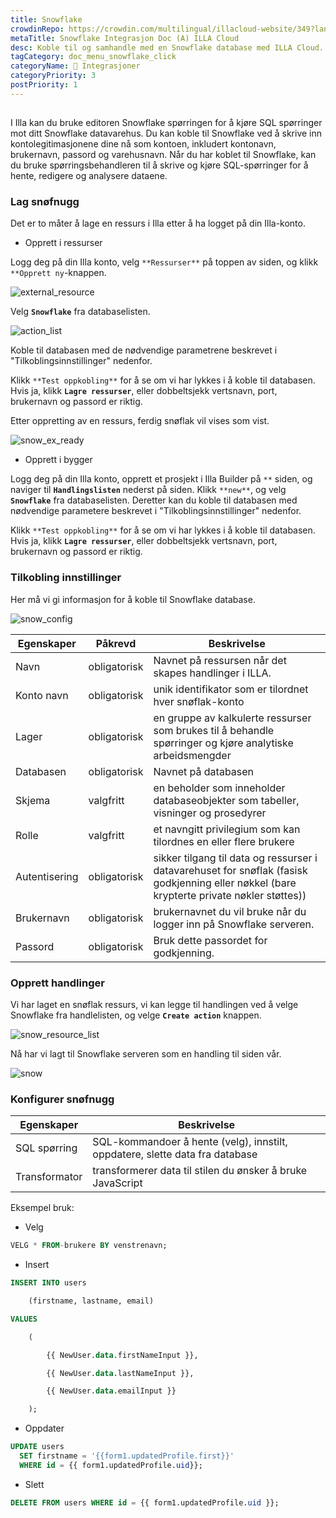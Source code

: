```yaml
---
title: Snowflake
crowdinRepo: https://crowdin.com/multilingual/illacloud-website/349?languages=no&filter=basic&value=0
metaTitle: Snowflake Integrasjon Doc (A) ILLA Cloud
desc: Koble til og samhandle med en Snowflake database med ILLA Cloud. Opprett programmer som kan spørre, redigere og visualisere data. Automatisere og optimalisere dataarbeidsflyter.
tagCategory: doc_menu_snowflake_click
categoryName: 🔨 Integrasjoner
categoryPriority: 3
postPriority: 1
---
```


## <h2 hidden>Hva er Snowflake?</h2>

I Illa kan du bruke editoren Snowflake spørringen for å kjøre SQL spørringer mot ditt Snowflake datavarehus. Du kan koble til Snowflake ved å skrive inn kontolegitimasjonene dine nå som kontoen, inkludert kontonavn, brukernavn, passord og varehusnavn. Når du har koblet til Snowflake, kan du bruke spørringsbehandleren til å skrive og kjøre SQL-spørringer for å hente, redigere og analysere dataene.

### Lag snøfnugg

Det er to måter å lage en ressurs i Illa etter å ha logget på din Illa-konto.

-   Opprett i ressurser

Logg deg på din Illa konto, velg `**Ressurser**` på toppen av siden, og klikk `**Opprett ny`-knappen.

![external_resource](https://cdn.illacloud.com/official-website/img/docs/external_resource.png)

Velg **`Snowflake`** fra databaselisten.

![action_list](https://cdn.illacloud.com/official-website/img/docs/action_list.png)

Koble til databasen med de nødvendige parametrene beskrevet i "Tilkoblingsinnstillinger" nedenfor.

Klikk `**Test oppkobling**` for å se om vi har lykkes i å koble til databasen. Hvis ja, klikk **`Lagre ressurser`**, eller dobbeltsjekk vertsnavn, port, brukernavn og passord er riktig.

Etter oppretting av en ressurs, ferdig snøflak vil vises som vist.

![snow_ex_ready](https://cdn.illacloud.com/official-website/img/docs/snow_ex_Ready.png)

-   Opprett i bygger

Logg deg på din Illa konto, opprett et prosjekt i Illa Builder på `**` siden, og naviger til **`Handlingslisten`** nederst på siden. Klikk `**new**`, og velg **`Snowflake`** fra databaselisten. Deretter kan du koble til databasen med nødvendige parametere beskrevet i "Tilkoblingsinnstillinger" nedenfor.

Klikk `**Test oppkobling**` for å se om vi har lykkes i å koble til databasen. Hvis ja, klikk **`Lagre ressurser`**, eller dobbeltsjekk vertsnavn, port, brukernavn og passord er riktig.

### Tilkobling innstillinger

Her må vi gi informasjon for å koble til Snowflake database.

![snow_config](https://cdn.illacloud.com/official-website/img/docs/snow_config.png)

| Egenskaper       | Påkrevd      | Beskrivelse                                                                                                                                                |
| ---------------- | ------------ | ---------------------------------------------------------------------------------------------------------------------------------------------------------- |
| Navn             | obligatorisk | Navnet på ressursen når det skapes handlinger i ILLA.                                                                                                      |
| Konto navn       | obligatorisk | unik identifikator som er tilordnet hver snøflak-konto                                                                                                     |
| Lager            | obligatorisk | en gruppe av kalkulerte ressurser som brukes til å behandle spørringer og kjøre analytiske arbeidsmengder                                                  |
| Databasen        | obligatorisk | Navnet på databasen                                                                                                                                        |
| Skjema           | valgfritt    | en beholder som inneholder databaseobjekter som tabeller, visninger og prosedyrer                                                                          |
| Rolle            | valgfritt    | et navngitt privilegium som kan tilordnes en eller flere brukere                                                                                           |
| Autentisering    | obligatorisk | sikker tilgang til data og ressurser i datavarehuset for snøflak (fasisk godkjenning eller nøkkel (bare krypterte private nøkler støttes))                 |
| Brukernavn       | obligatorisk | brukernavnet du vil bruke når du logger inn på Snowflake serveren.                                                                                         |
| Passord          | obligatorisk | Bruk dette passordet for godkjenning.                                                                                                                      |

### Opprett handlinger

Vi har laget en snøflak ressurs, vi kan legge til handlingen ved å velge Snowflake fra handlelisten, og velge **`Create action`** knappen.

![snow_resource_list](https://cdn.illacloud.com/official-website/img/docs/snow_resource_list.png)

Nå har vi lagt til Snowflake serveren som en handling til siden vår.

![snow](https://cdn.illacloud.com/official-website/img/docs/snow.png)

### Konfigurer snøfnugg

| Egenskaper     | Beskrivelse                                                                  |
| -------------- | ---------------------------------------------------------------------------- |
| SQL spørring   | SQL-kommandoer å hente (velg), innstilt, oppdatere, slette data fra database |
| Transformator  | transformerer data til stilen du ønsker å bruke JavaScript                   |

Eksempel bruk:

-   Velg

```sql
VELG * FROM-brukere BY venstrenavn;
```

-   Insert

```sql
INSERT INTO users

	(firstname, lastname, email)

VALUES

	(

		{{ NewUser.data.firstNameInput }},

		{{ NewUser.data.lastNameInput }},

		{{ NewUser.data.emailInput }}

	);
```

-   Oppdater

```sql
UPDATE users
  SET firstname = '{{form1.updatedProfile.first}}'
  WHERE id = {{ form1.updatedProfile.uid}};
```

-   Slett

```sql
DELETE FROM users WHERE id = {{ form1.updatedProfile.uid }};
```
